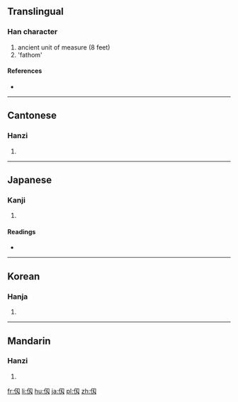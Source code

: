 {{also|仞}}
==Translingual==

===Han character===
{{Han char|rn=9|rad=人|as=03|sn=5|four=|canj=人尸大 (OSK), XX人尸大 (XXOSK)|ids=⿰[[亻]][[刄]]}}

# ancient unit of measure (8 feet)
# 'fathom'

====References====
* {{Han ref|kx=0094.051|hdz=10115.071|uh=4EED|ud=20205}}

----

==Cantonese==

===Hanzi===
{{yue-hanzi|jyut=|y=yan6}}

# {{defn|lang=yue|sort=人03}}

----

==Japanese==

===Kanji===
{{ja-kanji|grade=|rs=人03}}

# {{defn|lang=ja|sort=人03}}

====Readings====
* {{ja-readings|on=[[じん]] (jin)|kun=[[はかる]] (hakaru)}}

----

==Korean==

===Hanja===
{{ko-hanja|hangeul=인|rv=in|mr=in}}

# {{defn|lang=ko|sort=人03}}

----

==Mandarin==

===Hanzi===
{{cmn-hanzi|pin=[[rèn]] ([[ren4]])|wg=jen<sup>4</sup>}}

# {{defn|lang=cmn|sort=人03}}

[[fr:仭]]
[[li:仭]]
[[hu:仭]]
[[ja:仭]]
[[pl:仭]]
[[zh:仭]]
